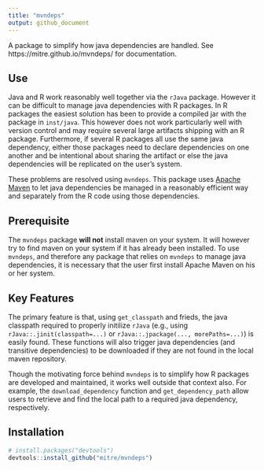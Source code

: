 ```yaml
---
title: "mvndeps"
output: github_document
---
```


A package to simplify how java dependencies are handled.
See https://mitre.github.io/mvndeps/ for documentation.

## Use

Java and R work reasonably well together via the `rJava` package.
However it can be difficult to manage java dependencies with R packages.
In R packages the easiest solution has been to provide a compiled jar with the package in `inst/java`.
This however does not work particularly well with version control and may require several large artifacts shipping with an R package.
Furthermore, if several R packages all use the same java dependency, either those packages need to declare dependencies on one another and be intentional about sharing the artifact or else the java dependencies will be replicated on the user's system.

These problems are resolved using `mvndeps`.
This package uses [Apache Maven](https://maven.apache.org/) to let java dependencies be managed in a reasonably efficient way and separately from the R code using those dependencies.

## Prerequisite

The `mvndeps` package **will not** install maven on your system.
It will however try to find maven on your system if it has already been installed.
To use `mvndeps`, and therefore any package that relies on `mvndeps` to manage java dependencies, it is necessary that the user first install Apache Maven on his or her system.

## Key Features

The primary feature is that, using `get_classpath` and frieds, the java classpath required to properly initilize `rJava` (e.g., using `rJava::.jinit(classpath=...)` or `rJava::.jpackage(..., morePaths=...)`) is easily found.
These functions will also trigger java dependencies (and transitive dependencies) to be downloaded if they are not found in the local maven repository.

Though the motivating force behind `mvndeps` is to simplify how R packages are developed and maintained, it works well outside that context also.
For example, the `download_dependency` function and `get_dependency_path` allow users to retrieve and find the local path to a required java dependency, respectively. 

## Installation

```r
# install.packages("devtools")
devtools::install_github("mitre/mvndeps")
```